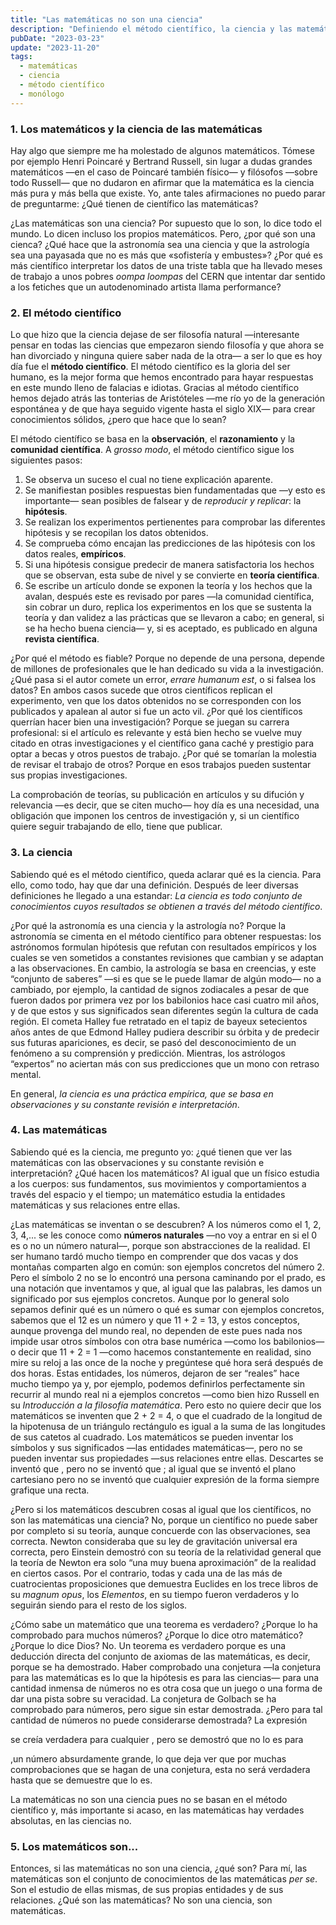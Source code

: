 ```yaml
---
title: "Las matemáticas no son una ciencia"
description: "Definiendo el método científico, la ciencia y las matemáticas para desmentir la creencia de que estas son una ciencia."
pubDate: "2023-03-23"
update: "2023-11-20"
tags:
  - matemáticas
  - ciencia
  - método científico
  - monólogo
---
```



### 1. Los matemáticos y la ciencia de las matemáticas

<div class="apply-book-line">
  Hay algo que siempre me ha molestado de algunos matemáticos. Tómese por
  ejemplo Henri Poincaré y Bertrand Russell, sin lugar a dudas grandes
  matemáticos —en el caso de Poincaré también físico— y filósofos —sobre todo
  Russell— que no dudaron en afirmar que la matemática es la ciencia más pura y
  más bella que existe. Yo, ante tales afirmaciones no puedo parar de
  preguntarme: ¿Qué tienen de científico las matemáticas?
</div>

¿Las matemáticas son una ciencia? Por supuesto que lo son, lo dice todo el mundo. Lo dicen incluso los propios matemáticos. Pero, ¿por qué son una cienca? ¿Qué hace que la astronomía sea una ciencia y que la astrología sea una payasada que no es más que «sofistería y embustes»? ¿Por qué es más científico interpretar los datos de una triste tabla que ha llevado meses de trabajo a unos pobres _oompa loompas_ del CERN que intentar dar sentido a los fetiches que un autodenominado artista llama performance?

### 2. El método científico

Lo que hizo que la ciencia dejase de ser filosofía natural —interesante pensar en todas las ciencias que empezaron siendo filosofía y que ahora se han divorciado y ninguna quiere saber nada de la otra— a ser lo que es hoy día fue el **método científico**. El método científico es la gloria del ser humano, es la mejor forma que hemos encontrado para hayar respuestas en este mundo lleno de falacias e idiotas. Gracias al método científico hemos dejado atrás las tonterias de Aristóteles —me río yo de la generación espontánea y de que haya seguido vigente hasta el siglo XIX— para crear conocimientos sólidos, ¿pero que hace que lo sean?

El método científico se basa en la **observación**, el **razonamiento** y la **comunidad científica**. A _grosso modo_, el método científico sigue los siguientes pasos:

1. Se observa un suceso el cual no tiene explicación aparente.
2. Se manifiestan posibles respuestas bien fundamentadas que —y esto es importante— sean posibles de falsear y de _reproducir y replicar_: la **hipótesis**.
3. Se realizan los experimentos pertienentes para comprobar las diferentes hipótesis y se recopilan los datos obtenidos.
4. Se comprueba cómo encajan las predicciones de las hipótesis con los datos reales, **empíricos**.
5. Si una hipótesis consigue predecir de manera satisfactoria los hechos que se observan, esta sube de nivel y se convierte en **teoría científica**.
6. Se escribe un artículo donde se exponen la teoría y los hechos que la avalan, después este es revisado por pares —la comunidad científica, sin cobrar un duro, replica los experimentos en los que se sustenta la teoría y dan validez a las prácticas que se llevaron a cabo; en general, si se ha hecho buena ciencia— y, si es aceptado, es publicado en alguna **revista científica**.

¿Por qué el método es fiable? Porque no depende de una persona, depende de millones de profesionales que le han dedicado su vida a la investigación. ¿Qué pasa si el autor comete un error, _errare humanum est_, o si falsea los datos? En ambos casos sucede que otros científicos replican el experimento, ven que los datos obtenidos no se corresponden con los publicados y apalean al autor si fue un acto vil. ¿Por qué los científicos querrían hacer bien una investigación? Porque se juegan su carrera profesional: si el artículo es relevante y está bien hecho se vuelve muy citado en otras investigaciones y el científico gana caché y prestigio para optar a becas y otros puestos de trabajo. ¿Por qué se tomarían la molestia de revisar el trabajo de otros? Porque en esos trabajos pueden sustentar sus propias investigaciones.

La comprobación de teorías, su publicación en artículos y su difución y relevancia —es decir, que se citen mucho— hoy día es una necesidad, una obligación que imponen los centros de investigación y, si un científico quiere seguir trabajando de ello, tiene que publicar.

### 3. La ciencia

Sabiendo qué es el método científico, queda aclarar qué es la ciencia. Para ello, como todo, hay que dar una definición. Después de leer diversas definiciones he llegado a una estandar: _La ciencia es todo conjunto de conocimientos cuyos resultados se obtienen a través del método científico_.

¿Por qué la astronomía es una ciencia y la astrología no? Porque la astronomía se cimenta en el método científico para obtener respuestas: los astrónomos formulan hipótesis que refutan con resultados empíricos y los cuales se ven sometidos a constantes revisiones que cambian y se adaptan a las observaciones. En cambio, la astrología se basa en creencias, y este “conjunto de saberes” —si es que se le puede llamar de algún modo— no a cambiado, por ejemplo, la cantidad de signos zodiacales a pesar de que fueron dados por primera vez por los babilonios hace casi cuatro mil años, y de que
estos y sus significados sean diferentes según la cultura de cada región. El cometa Halley fue retratado en el tapiz de bayeux setecientos años antes de que Edmond Halley pudiera describir su órbita y de predecir sus futuras apariciones, es decir, se pasó del desconocimiento de un fenómeno a su comprensión y predicción. Mientras, los astrólogos “expertos” no aciertan más con sus predicciones que un mono con retraso mental.

En general, _la ciencia es una práctica empírica, que se basa en observaciones y su constante revisión e interpretación_.

### 4. Las matemáticas

Sabiendo qué es la ciencia, me pregunto yo: ¿qué tienen que ver las matemáticas con las observaciones y su constante revisión e interpretación? ¿Qué hacen los matemáticos? Al igual que un físico estudia
a los cuerpos: sus fundamentos, sus movimientos y comportamientos a través del espacio y el tiempo; un matemático estudia la entidades matemáticas y sus relaciones entre ellas.

¿Las matemáticas se inventan o se descubren? A los números como el 1, 2, 3, 4,... se les conoce como **números naturales** —no voy a entrar en si el 0 es o no un número natural—, porque son abstracciones de la realidad. El ser humano tardó mucho tiempo en comprender que dos vacas y dos montañas comparten algo en común: son ejemplos concretos del número 2. Pero el símbolo 2 no se lo encontró una persona caminando por el prado, es una notación que inventamos y que, al igual
que las palabras, les damos un significado por sus ejemplos concretos. Aunque por lo general solo sepamos definir qué es un número o qué es sumar con ejemplos concretos, sabemos que el 12 es un número y que 11 + 2 = 13, y estos conceptos, aunque provenga del mundo real, no dependen de este pues nada nos impide usar otros símbolos con otra base numérica —como los babilonios— o decir que 11 + 2 = 1 —como hacemos constantemente en realidad, sino mire su reloj a las once de la noche y pregúntese qué hora será después de dos horas. Estas entidades, los números, dejaron de ser “reales” hace mucho tiempo ya y, por ejemplo, podemos definirlos perfectamente sin recurrir al mundo real ni a ejemplos concretos —como bien hizo Russell en su _Introducción a la filosofía matemática_. Pero esto no quiere decir que los matemáticos se inventen que 2 + 2 = 4, o que el cuadrado de la longitud de la hipotenusa de un triángulo rectángulo es igual a la suma de las longitudes de sus catetos al cuadrado. Los matemáticos se pueden inventar los símbolos y sus significados —las entidades matemáticas—, pero no se pueden inventar sus propiedades —sus relaciones entre ellas. Descartes se inventó que <Katex f="a \cdot a \cdot a = a^3" />, pero no se inventó que <Katex f="a^3 \cdot a^4 = a^7"/>; al igual que se inventó el plano cartesiano pero no se inventó que cualquier expresión de la
forma <Katex f="Ax + By + C = 0" /> siempre grafique una recta.

¿Pero si los matemáticos descubren cosas al igual que los científicos, no son las matemáticas una ciencia? No, porque un científico no puede saber por completo si su teoría, aunque concuerde con las observaciones, sea correcta. Newton consideraba que su ley de gravitación universal era correcta, pero
Einstein demostró con su teoría de la relatividad general que la teoría de Newton era solo “una muy buena aproximación” de la realidad en ciertos casos. Por el contrario, todas y cada una de las más de cuatrocientas proposiciones que demuestra Euclides en los trece libros de su *magnum opus*, los *Elementos*, en su tiempo fueron verdaderos y lo seguirán siendo para el resto de los siglos.

¿Cómo sabe un matemático que una teorema es verdadero? ¿Porque lo ha comprobado para muchos números? ¿Porque lo dice otro matemático? ¿Porque lo dice Dios? No. Un teorema es verdadero porque es una deducción directa del conjunto de axiomas de las matemáticas, es decir, porque se ha demostrado. Haber comprobado una conjetura —la conjetura para las matemáticas es lo que la hipótesis es para las ciencias— para una cantidad inmensa de números no es otra cosa que un juego o una forma de dar una pista sobre su veracidad. La conjetura de Golbach se ha comprobado para <Katex f="4 \cdot 10^{18}" /> números, pero sigue sin estar demostrada. ¿Pero para tal cantidad de números no puede considerarse demostrada? La expresión

<Katex inline={false} f="MCD(n^{17} + 9, (n + 1)^{17} + 9) = 1" />

se creía verdadera para cualquier <Katex f="n \in N" />, pero se demostró que no lo es para

<Katex
  inline={false}
  f="n=8424432925592889329288197322308900672459420460792433"
/>

,un número absurdamente grande, lo que deja ver que por muchas comprobaciones que se hagan de una conjetura, esta no será verdadera hasta que se demuestre que lo es.

La matemáticas no son una ciencia pues no se basan en el método científico y, más importante si acaso, en las matemáticas hay verdades absolutas, en las ciencias no.

### 5. Los matemáticos son...

Entonces, si las matemáticas no son una ciencia, ¿qué son? Para mí, las matemáticas son el conjunto de conocimientos de las matemáticas *per se*. Son el estudio de ellas mismas, de sus propias entidades y de sus relaciones. ¿Qué son las matemáticas? No son una ciencia, son matemáticas.
